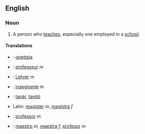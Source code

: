 ==English==
===Noun===
# A person who [[teach]]es, especially one employed in a [[school]].

====Translations====
*{{fi}}: [[opettaja]]
*{{fr}}: [[professeur]] ''m''
*{{de}}: [[Lehrer]] ''m''
*{{it}}: [[insegnante]] ''m''
*{{hu}}: [[tanár]], [[tanító]]
*Latin: [[magister]] ''m'', [[magistra]] ''f''
*{{pt}}: [[professor#Portuguese|professor]] ''m''
*{{es}}: [[maestro#Spanish|maestro]] ''m'', [[maestra#Spanish|maestra]] ''f'', [[profesor]] ''m''
